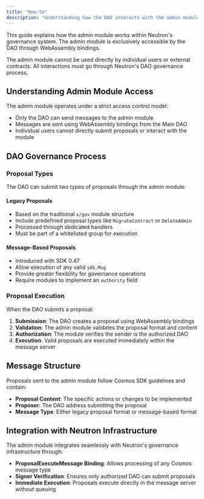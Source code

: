 ```yaml
---
title: "How-to"
description: "Understanding how the DAO interacts with the admin module"
---
```


This guide explains how the admin module works within Neutron's governance system. The admin module is exclusively accessible by the DAO through WebAssembly bindings.

<Warning>
The admin module cannot be used directly by individual users or external contracts. All interactions must go through Neutron's DAO governance process.
</Warning>

## Understanding Admin Module Access

The admin module operates under a strict access control model:

- Only the DAO can send messages to the admin module
- Messages are sent using WebAssembly bindings from the Main DAO
- Individual users cannot directly submit proposals or interact with the module

## DAO Governance Process

### Proposal Types

The DAO can submit two types of proposals through the admin module:

#### Legacy Proposals
- Based on the traditional `x/gov` module structure
- Include predefined proposal types like `MigrateContract` or `DeleteAdmin`
- Processed through dedicated handlers
- Must be part of a whitelisted group for execution

#### Message-Based Proposals
- Introduced with SDK 0.47
- Allow execution of any valid `sdk.Msg`
- Provide greater flexibility for governance operations
- Require modules to implement an `authority` field

### Proposal Execution

When the DAO submits a proposal:

1. **Submission**: The DAO creates a proposal using WebAssembly bindings
2. **Validation**: The admin module validates the proposal format and content
3. **Authorization**: The module verifies the sender is the authorized DAO
4. **Execution**: Valid proposals are executed immediately within the message server

## Message Structure

Proposals sent to the admin module follow Cosmos SDK guidelines and contain:

- **Proposal Content**: The specific actions or changes to be implemented
- **Proposer**: The DAO address submitting the proposal
- **Message Type**: Either legacy proposal format or message-based format

## Integration with Neutron Infrastructure

The admin module integrates seamlessly with Neutron's governance infrastructure through:

- **ProposalExecuteMessage Binding**: Allows processing of any Cosmos message type
- **Signer Verification**: Ensures only authorized DAO can submit proposals
- **Immediate Execution**: Proposals execute directly in the message server without queuing 